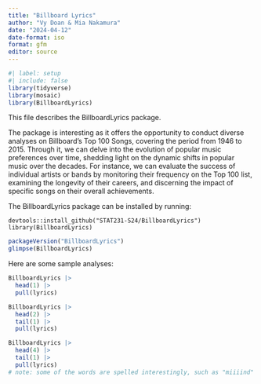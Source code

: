 ```yaml
---
title: "Billboard Lyrics"
author: "Vy Doan & Mia Nakamura"
date: "2024-04-12"
date-format: iso
format: gfm
editor: source
---
```


```r
#| label: setup
#| include: false
library(tidyverse)
library(mosaic)
library(BillboardLyrics)
```

This file describes the BillboardLyrics package.

The package is interesting as it offers the opportunity to conduct diverse analyses on Billboard's Top 100 Songs, covering the period from 1946 to 2015. Through it, we can delve into the evolution of popular music preferences over time, shedding light on the dynamic shifts in popular music over the decades. For instance, we can evaluate the success of individual artists or bands by monitoring their frequency on the Top 100 list, examining the longevity of their careers, and discerning the impact of specific songs on their overall achievements.

The BillboardLyrics package can be installed by running:

```
devtools::install_github("STAT231-S24/BillboardLyrics")
library(BillboardLyrics)
```

```r
packageVersion("BillboardLyrics")
glimpse(BillboardLyrics)
```

Here are some sample analyses:

```r
BillboardLyrics |>
  head(1) |>
  pull(lyrics)
```

```r
BillboardLyrics |>
  head(2) |>
  tail(1) |>
  pull(lyrics)
```

```r
BillboardLyrics |>
  head(4) |>
  tail(1) |>
  pull(lyrics)
# note: some of the words are spelled interestingly, such as "miiiind" and "shooooes"
```
